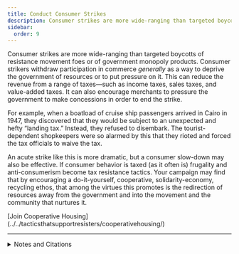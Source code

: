 ```yaml
---
title: Conduct Consumer Strikes
description: Consumer strikes are more wide-ranging than targeted boycotts.
sidebar:
  order: 9
---
```


Consumer strikes are more wide-ranging than targeted boycotts of resistance movement foes or of government monopoly products.
Consumer strikers withdraw participation in commerce <em>generally</em> as a way to deprive the government of resources or to put pressure on it.
This can reduce the revenue from a range of taxes—such as income taxes, sales taxes, and value-added taxes.
It can also encourage merchants to pressure the government to make concessions in order to end the strike.

For example, when a boatload of cruise ship passengers arrived in Cairo in 1947, they discovered that they would be subject to an unexpected and hefty “landing tax.”
Instead, they refused to disembark.
The tourist-dependent shopkeepers were so alarmed by this that they rioted and forced the tax officials to waive the tax.

An acute strike like this is more dramatic, but a consumer slow-down may also be effective.
If consumer behavior is taxed (as it often is) frugality and anti-consumerism become tax resistance tactics.
Your campaign may find that by encouraging a do-it-yourself, cooperative, solidarity-economy, recycling ethos, that among the virtues this promotes is the redirection of resources away from the government and into the movement and the community that nurtures it.

<Aside type="tip" title="See also">
[Join Cooperative Housing](../../tacticsthatsupportresisters/cooperativehousing/)
</Aside>

<hr />

<details>
<summary>Notes and Citations</summary>

* “Australians Refuse to Pay Landing Tax” <i>The Canberra Times</i> 10 May 1947, p. 1

</details>
